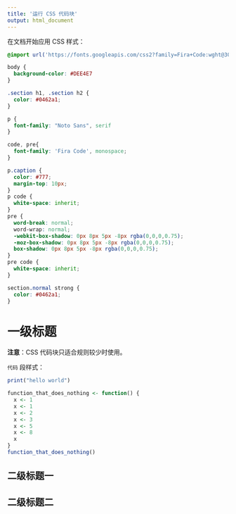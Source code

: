 ```yaml
---
title: '运行 CSS 代码块'
output: html_document
---
```


在文档开始应用 CSS 样式：

```css
@import url('https://fonts.googleapis.com/css2?family=Fira+Code:wght@300&family=Noto+Sans+SC:wght@300&display=swap');

body {
  background-color: #DEE4E7
}

.section h1, .section h2 {
  color: #0462a1;
}

p {
  font-family: "Noto Sans", serif
}

code, pre{
  font-family: 'Fira Code', monospace;
}

p.caption {
  color: #777;
  margin-top: 10px;
}
p code {
  white-space: inherit;
}
pre {
  word-break: normal;
  word-wrap: normal;
  -webkit-box-shadow: 0px 8px 5px -8px rgba(0,0,0,0.75);
  -moz-box-shadow: 0px 8px 5px -8px rgba(0,0,0,0.75);
  box-shadow: 0px 8px 5px -8px rgba(0,0,0,0.75);
}
pre code {
  white-space: inherit;
}

section.normal strong {
  color: #0462a1;
}
```

# 一级标题

**注意**：CSS 代码块只适合规则较少时使用。

`代码` 段样式：

```r
print("hello world")
```


```r
function_that_does_nothing <- function() {
  x <- 1 
  x <- 1
  x <- 2
  x <- 3
  x <- 5
  x <- 8
  x
}
function_that_does_nothing()
```

## 二级标题一

## 二级标题二


